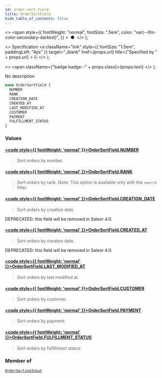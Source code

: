 ```yaml
---
id: order-sort-field
title: OrderSortField
hide_table_of_contents: false
---
```


  <>
    <span
      style={{
        fontWeight: "normal",
        fontSize: ".5em",
        color: "var(--ifm-color-secondary-darkest)",
      }}
    >
      &nbsp;●&nbsp;
    </span>
  </>
);

  <>
    Specification
    <a
      className="link"
      style={{ fontSize: "1.5em", paddingLeft: "4px" }}
      target="\_blank"
      href={props.url}
      title={"Specified by " + props.url}
    >
      ⎘
    </a>
  </>
);

  <>
    <span className={"badge badge--" + props.class}>{props.text}</span>
  </>
);

No description

```graphql
enum OrderSortField {
  NUMBER
  RANK
  CREATION_DATE
  CREATED_AT
  LAST_MODIFIED_AT
  CUSTOMER
  PAYMENT
  FULFILLMENT_STATUS
}
```

### Values

#### [<code style={{ fontWeight: 'normal' }}>OrderSortField.<b>NUMBER</b></code>](#)

> Sort orders by number.

#### [<code style={{ fontWeight: 'normal' }}>OrderSortField.<b>RANK</b></code>](#)

> Sort orders by rank. Note: This option is available only with the `search` filter.

#### [<code style={{ fontWeight: 'normal' }}>OrderSortField.<b>CREATION_DATE</b></code>](#)

> Sort orders by creation date.

DEPRECATED: this field will be removed in Saleor 4.0.

>

#### [<code style={{ fontWeight: 'normal' }}>OrderSortField.<b>CREATED_AT</b></code>](#)

> Sort orders by creation date.

DEPRECATED: this field will be removed in Saleor 4.0.

>

#### [<code style={{ fontWeight: 'normal' }}>OrderSortField.<b>LAST_MODIFIED_AT</b></code>](#)

> Sort orders by last modified at.

#### [<code style={{ fontWeight: 'normal' }}>OrderSortField.<b>CUSTOMER</b></code>](#)

> Sort orders by customer.

#### [<code style={{ fontWeight: 'normal' }}>OrderSortField.<b>PAYMENT</b></code>](#)

> Sort orders by payment.

#### [<code style={{ fontWeight: 'normal' }}>OrderSortField.<b>FULFILLMENT_STATUS</b></code>](#)

> Sort orders by fulfillment status.

### Member of

[`OrderSortingInput`](../../api-reference/inputs/order-sorting-input) <Badge class="secondary" text="input"/>
